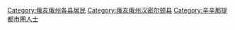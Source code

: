 [[Category:俄亥俄州各县居民|Category:俄亥俄州各县居民]]
[[Category:俄亥俄州汉密尔顿县|Category:俄亥俄州汉密尔顿县]]
[[Category:辛辛那提都市圈人士|Category:辛辛那提都市圈人士]]
